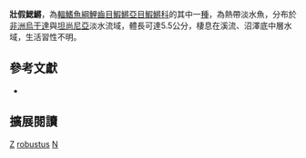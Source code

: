 {{Speciesbox 
| taxon = Nothobranchius robustus
| status = DD
| status_system = IUCN3.1
| authority =  [[Ahl|Ahl]], 1935
| synonyms = 
}}
'''壯假鰓鱂'''，為[[輻鰭魚綱|輻鰭魚綱]][[鯉齒目|鯉齒目]][[鰕鱂亞目|鰕鱂亞目]][[鰕鱂科|鰕鱂科]]的其中一[[種|種]]，為熱帶淡水魚，分布於[[非洲|非洲]][[烏干達|烏干達]]與[[坦尚尼亞|坦尚尼亞]]淡水流域，體長可達5.5公分，棲息在溪流、沼澤底中層水域，生活習性不明。
== 參考文獻 ==
*{{FishBase_species|genus=Nothobranchius|species=robustus|year=2014|month=8}}

== 擴展閱讀 ==
{{refbegin}}
{{wikispecies-inline|Nothobranchius robustus|壯假鰓鱂}}
{{refend}}
{{Taxonbar|from=Q961222}}

[[Category:IUCN红色名录数据缺乏物种|Z]]
[[Category:假鰓鱂屬|robustus]]
[[Category:1935年描述的魚類|N]]